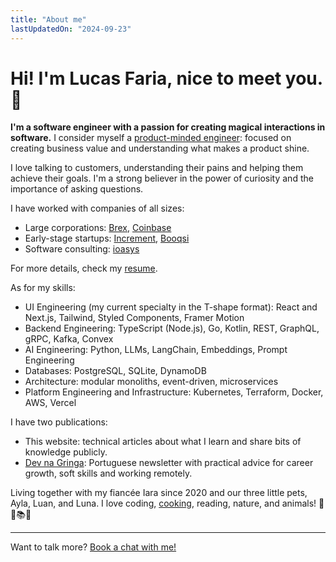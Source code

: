 ```yaml
---
title: "About me"
lastUpdatedOn: "2024-09-23"
---
```


<ArticleImage src="/xmas.jpeg" alt="Christmas photo of me, my fiancée Iara, and our three pets, Ayla, Luan and Luna." caption="Me, my fiancée Iara, and our three pets, Ayla, Luan and Luna on last Christmas! 🎄" />

# Hi! I'm Lucas Faria, nice to meet you. 👋

**I'm a software engineer with a passion for creating magical interactions in software.** I consider myself a [product-minded engineer](https://blog.pragmaticengineer.com/the-product-minded-engineer/): focused on creating business value and understanding what makes a product shine.

I love <Link href="bytes/social-side-of-software-engineering" target="_self">talking to customers</Link>, understanding their pains and helping them achieve their goals. I'm a strong believer in the power of curiosity and the importance of asking questions.

I have worked with companies of all sizes:

- Large corporations: [Brex](https://www.brex.com/), [Coinbase](https://www.coinbase.com/)
- Early-stage startups: [Increment](https://www.joinincrement.com/), [Booqsi](https://www.booqsi.com/)
- Software consulting: [ioasys](https://ioasys.com.br/en)

For more details, check my [resume](https://cv.lucasfaria.dev/).

As for my skills:

- UI Engineering (my current specialty in the T-shape format): React and Next.js, Tailwind, Styled Components, Framer Motion
- Backend Engineering: TypeScript (Node.js), Go, Kotlin, REST, GraphQL, gRPC, Kafka, Convex
- AI Engineering: Python, LLMs, LangChain, Embeddings, Prompt Engineering
- Databases: PostgreSQL, SQLite, DynamoDB
- Architecture: modular monoliths, event-driven, microservices
- Platform Engineering and Infrastructure: Kubernetes, Terraform, Docker, AWS, Vercel

I have two publications:

- <Link href="writing" target="_self">This website</Link>: technical articles about what I learn and share bits of knowledge publicly.
- [Dev na Gringa](https://newsletter.nagringa.dev): Portuguese newsletter with practical advice for career growth, soft skills and working remotely.

Living together with my fiancée Iara since 2020 and our three little pets, Ayla, Luan, and Luna. I love coding, [cooking](https://receitas.lucasfaria.dev/), reading, nature, and animals! 🌵🐾📚🍳

---

Want to talk more? [Book a chat with me!](https://cal.com/lucasfaria)
